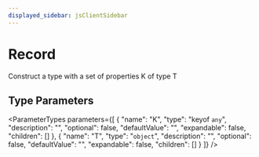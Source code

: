 ```yaml
---
displayed_sidebar: jsClientSidebar
---
```



# Record

Construct a type with a set of properties K of type T

## Type Parameters

<ParameterTypes parameters={[
  {
    "name": "K",
    "type": "keyof `any`",
    "description": "",
    "optional": false,
    "defaultValue": "",
    "expandable": false,
    "children": []
  },
  {
    "name": "T",
    "type": "`object`",
    "description": "",
    "optional": false,
    "defaultValue": "",
    "expandable": false,
    "children": []
  }
]} />
